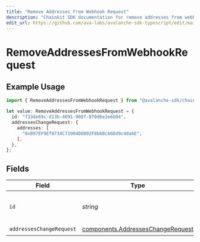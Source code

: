 ```yaml
---
title: "Remove Addresses From Webhook Request"
description: "Chainkit SDK documentation for remove addresses from webhook request"
edit_url: https://github.com/ava-labs/avalanche-sdk-typescript/edit/main/chainkit/docs/models/operations/removeaddressesfromwebhookrequest.md
---
```


# RemoveAddressesFromWebhookRequest

## Example Usage

```typescript
import { RemoveAddressesFromWebhookRequest } from "@avalanche-sdk/chainkit/models/operations";

let value: RemoveAddressesFromWebhookRequest = {
  id: "f33de69c-d13b-4691-908f-870d6e2e6b04",
  addressesChangeRequest: {
    addresses: [
      "0xB97EF9Ef8734C71904D8002F8b6Bc66Dd9c48a6E",
    ],
  },
};
```

## Fields

| Field                                                                                  | Type                                                                                   | Required                                                                               | Description                                                                            | Example                                                                                |
| -------------------------------------------------------------------------------------- | -------------------------------------------------------------------------------------- | -------------------------------------------------------------------------------------- | -------------------------------------------------------------------------------------- | -------------------------------------------------------------------------------------- |
| `id`                                                                                   | *string*                                                                               | :heavy_check_mark:                                                                     | The webhook identifier.                                                                | f33de69c-d13b-4691-908f-870d6e2e6b04                                                   |
| `addressesChangeRequest`                                                               | [components.AddressesChangeRequest](https://github.com/ava-labs/avalanche-sdk-typescript/blob/main/chainkit/models/components/addresseschangerequest.md) | :heavy_check_mark:                                                                     | N/A                                                                                    |                                                                                        |